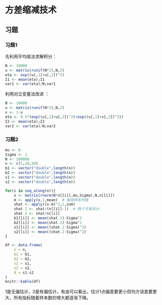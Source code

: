 # 方差缩减技术 {#sim-varreduct}

## 习题

### 习题1{-}

先利用平均值法求解积分：

```r
N <- 10000
u <- matrix(runif(N*2),N,2)
eta <- exp((u[,1]+u[,2])^2)
I1 <- mean(eta);I1
var1 <- var(eta)/N;var1
```

利用对立变量法改进 ：

```r
N <- 10000
u <- matrix(runif(N*2),N,2)
v <- 1-u
eta <- 0.5*(exp((u[,1]+u[,2])^2)+exp((v[,1]+v[,2])^2))
I2 <- mean(eta);I2
var2 <- var(eta)/N;var2
```

### 习题2{-}

```r
mu <- 0
Sigma <- 1
N <- 100000
n <- c(5,10,30)
b1 <- vector("double",length(n))
b2 <- vector("double",length(n))
s1 <- vector("double",length(n))
s2 <- vector("double",length(n))

for(i in seq_along(n)){
    x <- matrix(rnorm(N*n[[i]],mu,Sigma),N,n[[i]])
    m <- apply(x,1,mean)  # 每组样本均值
    shat <- apply((x-m)^2,1,sum)
    shat.1 <- shat/(n[[i]]-1)  # 两个方差估计
    shat.2 <- shat/n[[i]]
    b1[[i]] <- mean(shat.1)-Sigma^2
    b2[[i]] <- mean(shat.2)-Sigma^2
    s1[[i]] <- mean((shat.1-Sigma)^2)
    s2[[i]] <- mean((shat.2-Sigma)^2) 
}

df <- data.frame(
    n = n,
    b1 = b1,
    b2 = b2,
    s1 = s1,
    s2 = s2,
    d = s1-s2
)
knitr::kable(df)
```

1是无偏估计，2是有偏估计。有由可以看出，估计1点偏差要更小但均方误差要更大，所有指标随着样本数的增大都逐渐下降。

